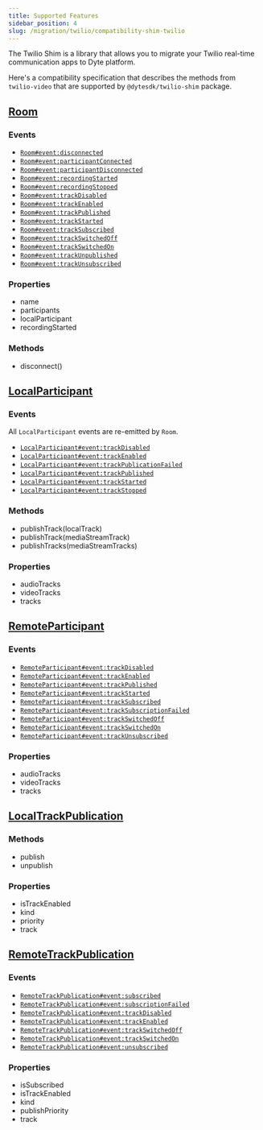 ```yaml
---
title: Supported Features
sidebar_position: 4
slug: /migration/twilio/compatibility-shim-twilio
---
```


The Twilio Shim is a library that allows you to migrate your Twilio real-time communication apps to Dyte platform.

Here's a compatibility specification that describes the methods from `twilio-video` that are supported by `@dytesdk/twilio-shim` package.

## [Room](https://sdk.twilio.com/js/video/releases/2.27.0/docs/Room.html)

### Events

- [`Room#event:disconnected`](https://sdk.twilio.com/js/video/releases/2.27.0/docs/Room.html#event:disconnected)
- [`Room#event:participantConnected`](https://sdk.twilio.com/js/video/releases/2.27.0/docs/Room.html#event:participantConnected)
- [`Room#event:participantDisconnected`](https://sdk.twilio.com/js/video/releases/2.27.0/docs/Room.html#event:participantDisconnected)
- [`Room#event:recordingStarted`](https://sdk.twilio.com/js/video/releases/2.27.0/docs/Room.html#event:recordingStarted)
- [`Room#event:recordingStopped`](https://sdk.twilio.com/js/video/releases/2.27.0/docs/Room.html#event:recordingStopped)
- [`Room#event:trackDisabled`](https://sdk.twilio.com/js/video/releases/2.27.0/docs/Room.html#event:trackDisabled)
- [`Room#event:trackEnabled`](https://sdk.twilio.com/js/video/releases/2.27.0/docs/Room.html#event:trackEnabled)
- [`Room#event:trackPublished`](https://sdk.twilio.com/js/video/releases/2.27.0/docs/Room.html#event:trackPublished)
- [`Room#event:trackStarted`](https://sdk.twilio.com/js/video/releases/2.27.0/docs/Room.html#event:trackStarted)
- [`Room#event:trackSubscribed`](https://sdk.twilio.com/js/video/releases/2.27.0/docs/Room.html#event:trackSubscribed)
- [`Room#event:trackSwitchedOff`](https://sdk.twilio.com/js/video/releases/2.27.0/docs/Room.html#event:trackSwitchedOff)
- [`Room#event:trackSwitchedOn`](https://sdk.twilio.com/js/video/releases/2.27.0/docs/Room.html#event:trackSwitchedOn)
- [`Room#event:trackUnpublished`](https://sdk.twilio.com/js/video/releases/2.27.0/docs/Room.html#event:trackUnpublished)
- [`Room#event:trackUnsubscribed`](https://sdk.twilio.com/js/video/releases/2.27.0/docs/Room.html#event:trackUnsubscribed)

### Properties

- name
- participants
- localParticipant
- recordingStarted

### Methods

- disconnect()

## [LocalParticipant](https://sdk.twilio.com/js/video/releases/2.27.0/docs/LocalParticipant.html)

### Events

All `LocalParticipant` events are re-emitted by `Room`.

- [`LocalParticipant#event:trackDisabled`](https://sdk.twilio.com/js/video/releases/2.27.0/docs/LocalParticipant.html#event:trackDisabled)
- [`LocalParticipant#event:trackEnabled`](https://sdk.twilio.com/js/video/releases/2.27.0/docs/LocalParticipant.html#event:trackEnabled)
- [`LocalParticipant#event:trackPublicationFailed`](https://sdk.twilio.com/js/video/releases/2.27.0/docs/LocalParticipant.html#event:trackPublicationFailed)
- [`LocalParticipant#event:trackPublished`](https://sdk.twilio.com/js/video/releases/2.27.0/docs/LocalParticipant.html#event:trackPublished)
- [`LocalParticipant#event:trackStarted`](https://sdk.twilio.com/js/video/releases/2.27.0/docs/LocalParticipant.html#event:trackStarted)
- [`LocalParticipant#event:trackStopped`](https://sdk.twilio.com/js/video/releases/2.27.0/docs/LocalParticipant.html#event:trackStopped)

### Methods

- publishTrack(localTrack)
- publishTrack(mediaStreamTrack)
- publishTracks(mediaStreamTracks)

### Properties

- audioTracks
- videoTracks
- tracks

## [RemoteParticipant](https://sdk.twilio.com/js/video/releases/2.27.0/docs/RemoteParticipant.html)

### Events

- [`RemoteParticipant#event:trackDisabled`](https://sdk.twilio.com/js/video/releases/2.27.0/docs/RemoteParticipant.html#event:trackDisabled)
- [`RemoteParticipant#event:trackEnabled`](https://sdk.twilio.com/js/video/releases/2.27.0/docs/RemoteParticipant.html#event:trackEnabled)
- [`RemoteParticipant#event:trackPublished`](https://sdk.twilio.com/js/video/releases/2.27.0/docs/RemoteParticipant.html#event:trackPublished)
- [`RemoteParticipant#event:trackStarted`](https://sdk.twilio.com/js/video/releases/2.27.0/docs/RemoteParticipant.html#event:trackStarted)
- [`RemoteParticipant#event:trackSubscribed`](https://sdk.twilio.com/js/video/releases/2.27.0/docs/RemoteParticipant.html#event:trackSubscribed)
- [`RemoteParticipant#event:trackSubscriptionFailed`](https://sdk.twilio.com/js/video/releases/2.27.0/docs/RemoteParticipant.html#event:trackSubscriptionFailed)
- [`RemoteParticipant#event:trackSwitchedOff`](https://sdk.twilio.com/js/video/releases/2.27.0/docs/RemoteParticipant.html#event:trackSwitchedOff)
- [`RemoteParticipant#event:trackSwitchedOn`](https://sdk.twilio.com/js/video/releases/2.27.0/docs/RemoteParticipant.html#event:trackSwitchedOn)
- [`RemoteParticipant#event:trackUnsubscribed`](https://sdk.twilio.com/js/video/releases/2.27.0/docs/RemoteParticipant.html#event:trackUnsubscribed)

### Properties

- audioTracks
- videoTracks
- tracks

## [LocalTrackPublication](https://sdk.twilio.com/js/video/releases/2.27.0/docs/LocalTrackPublication.html)

### Methods

- publish
- unpublish

### Properties

- isTrackEnabled
- kind
- priority
- track

## [RemoteTrackPublication](https://sdk.twilio.com/js/video/releases/2.27.0/docs/RemoteTrackPublication.html)

### Events

- [`RemoteTrackPublication#event:subscribed`](https://sdk.twilio.com/js/video/releases/2.27.0/docs/RemoteTrackPublication.html#event:subscribed)
- [`RemoteTrackPublication#event:subscriptionFailed`](https://sdk.twilio.com/js/video/releases/2.27.0/docs/RemoteTrackPublication.html#event:subscriptionFailed)
- [`RemoteTrackPublication#event:trackDisabled`](https://sdk.twilio.com/js/video/releases/2.27.0/docs/RemoteTrackPublication.html#event:trackDisabled)
- [`RemoteTrackPublication#event:trackEnabled`](https://sdk.twilio.com/js/video/releases/2.27.0/docs/RemoteTrackPublication.html#event:trackEnabled)
- [`RemoteTrackPublication#event:trackSwitchedOff`](https://sdk.twilio.com/js/video/releases/2.27.0/docs/RemoteTrackPublication.html#event:trackSwitchedOff)
- [`RemoteTrackPublication#event:trackSwitchedOn`](https://sdk.twilio.com/js/video/releases/2.27.0/docs/RemoteTrackPublication.html#event:trackSwitchedOn)
- [`RemoteTrackPublication#event:unsubscribed`](https://sdk.twilio.com/js/video/releases/2.27.0/docs/RemoteTrackPublication.html#event:unsubscribed)

### Properties

- isSubscribed
- isTrackEnabled
- kind
- publishPriority
- track

<head>
  <title>Supported Features Guide</title>
  <meta
    name="description"
    content="Explore the compatibility shim for migration from Twilio to Dyte. Follow our guide for effective compatibility setup and integration."
  />
</head>
